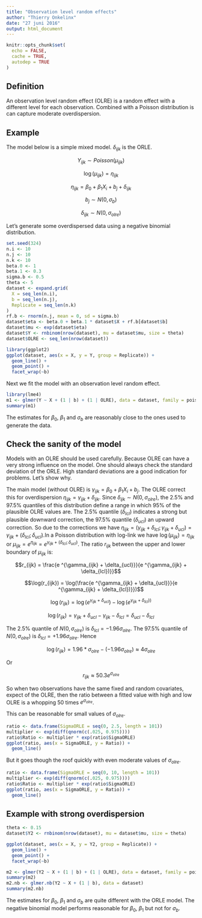 ```yaml
---
title: "Observation level random effects"
author: "Thierry Onkelinx"
date: "27 juni 2016"
output: html_document
---
```


```r
knitr::opts_chunk$set(
  echo = FALSE,
  cache = TRUE,
  autodep = TRUE
)
```

## Definition

An observation level random effect (OLRE) is a random effect with a different level for each observation. Combined with a Poisson distribution is can capture moderate overdispersion.

## Example

The model below is a simple mixed model. $\delta_{ijk}$ is the ORLE.

$$Y_{ijk} \sim Poisson(\mu_{ijk})$$

$$\log(\mu_{ijk}) = \eta_{ijk}$$

$$\eta_{ijk} = \beta_0 + \beta_1 X_i + b_j + \delta_{ijk}$$

$$b_j \sim N(0, \sigma_b)$$

$$\delta_{ijk} \sim N(0, \sigma_{olre})$$

Let's generate some overdispersed data using a negative binomial distribution.

```r
set.seed(324)
n.i <- 10
n.j <- 10
n.k <- 10
beta.0 <- 1
beta.1 <- 0.3
sigma.b <- 0.5
theta <- 5
dataset <- expand.grid(
  X = seq_len(n.i),
  b = seq_len(n.j),
  Replicate = seq_len(n.k)
)
rf.b <- rnorm(n.j, mean = 0, sd = sigma.b)
dataset$eta <- beta.0 + beta.1 * dataset$X + rf.b[dataset$b]
dataset$mu <- exp(dataset$eta)
dataset$Y <- rnbinom(nrow(dataset), mu = dataset$mu, size = theta)
dataset$OLRE <- seq_len(nrow(dataset))
```

```r
library(ggplot2)
ggplot(dataset, aes(x = X, y = Y, group = Replicate)) +
  geom_line() +
  geom_point() +
  facet_wrap(~b)
```

Next we fit the model with an observation level random effect.

```r
library(lme4)
m1 <- glmer(Y ~ X + (1 | b) + (1 | OLRE), data = dataset, family = poisson)
summary(m1)
```

The estimates for $\beta_0$, $\beta_1$ and $\sigma_b$ are reasonably close to the ones used to generate the data.

## Check the sanity of the model

Models with an OLRE should be used carefully. Because OLRE can have a very strong influence on the model. One should always check the standard deviation of the ORLE. High standard deviations are a good indication for problems. Let's show why.

The main model (without OLRE) is $\gamma_{ijk} = \beta_0 + \beta_1 X_i + b_j$. The OLRE correct this for overdispersion $\eta_{ijk} = \gamma_{ijk} + \delta_{ijk}$. Since $\delta_{ijk} \sim N(0, \sigma_{olre})$, the 2.5% and 97.5% quantiles of this distribution define a range in which 95% of the plausible OLRE values are. The 2.5% quantile ($\delta_{lcl}$) indicates a strong but plausible downward correction, the 97.5% quantile  ($\delta_{ucl}$) an upward correction. So due to the corrections we have $\eta_{ijk} = (\gamma_{ijk} + \delta_{lcl}; \gamma_{ijk} + \delta_{ucl}) = \gamma_{ijk} + (\delta_{lcl};\delta_{ucl})$.In a Poisson distribution with log-link we have $\log(\mu_{ijk}) = \eta_{ijk}$ or $\mu_{ijk} = e ^{\eta_{ijk}} = e ^{\gamma_{ijk} + (\delta_{lcl};\delta_{ucl})}$. The ratio $r_{ijk}$ between the upper and lower boundary of $\mu_{ijk}$ is:

$$r_{ijk} = \frac{e ^{\gamma_{ijk} + \delta_{ucl}}}{e ^{\gamma_{ijk} + \delta_{lcl})}}$$

$$\log(r_{ijk}) = \log(\frac{e ^{\gamma_{ijk} + \delta_{ucl}}}{e ^{\gamma_{ijk} + \delta_{lcl})}})$$

$$\log(r_{ijk}) = \log(e ^{\gamma_{ijk} + \delta_{ucl}}) - \log(e ^{\gamma_{ijk} + \delta_{lcl}))}$$

$$\log(r_{ijk}) = \gamma_{ijk} + \delta_{ucl} - \gamma_{ijk} - \delta_{lcl} = \delta_{ucl} - \delta_{lcl}$$

The 2.5% quantile of $N(0, \sigma_{olre})$ is $\delta_{lcl} = -1.96 \sigma_{olre}$. The 97.5% quantile of $N(0, \sigma_{olre})$ is $\delta_{lcl} = +1.96 \sigma_{olre}$. Hence

$$\log(r_{ijk}) = 1.96 * \sigma_{olre} - (-1.96\sigma_{olre}) \approx 4 \sigma_{olre}$$

Or

$$r_{ijk} \approx 50.3 e ^ {\sigma_{olre}}$$

So when two observations have the same fixed and random covariates, expect of the OLRE, then the ratio between a fitted value with high and low OLRE is a whopping 50 times $e ^ {\sigma_{olre}}$.

This can be reasonable for small values of $\sigma_{olre}$.

```r
ratio <- data.frame(SigmaORLE = seq(0, 2.5, length = 101))
multiplier <- exp(diff(qnorm(c(.025, 0.975))))
ratio$Ratio <- multiplier * exp(ratio$SigmaORLE)
ggplot(ratio, aes(x = SigmaORLE, y = Ratio)) +
  geom_line()
```

But it goes though the roof quickly with even moderate values of $\sigma_{olre}$.

```r
ratio <- data.frame(SigmaORLE = seq(0, 10, length = 101))
multiplier <- exp(diff(qnorm(c(.025, 0.975))))
ratio$Ratio <- multiplier * exp(ratio$SigmaORLE)
ggplot(ratio, aes(x = SigmaORLE, y = Ratio)) +
  geom_line()
```

## Example with strong overdispersion

```r
theta <- 0.15
dataset$Y2 <- rnbinom(nrow(dataset), mu = dataset$mu, size = theta)
```

```r
ggplot(dataset, aes(x = X, y = Y2, group = Replicate)) +
  geom_line() +
  geom_point() +
  facet_wrap(~b)
```

```r
m2 <- glmer(Y2 ~ X + (1 | b) + (1 | OLRE), data = dataset, family = poisson)
summary(m2)
m2.nb <- glmer.nb(Y2 ~ X + (1 | b), data = dataset)
summary(m2.nb)
```

The estimates for $\beta_0$, $\beta_1$ and $\sigma_b$ are quite different with the ORLE model. The negative binomial model performs reasonable for $\beta_0$, $\beta_1$ but not for $\sigma_b$.
